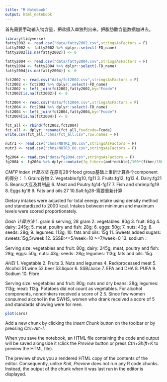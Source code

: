 ```yaml
---
title: "R Notebook"
output: html_notebook
---
```


首先需要手动输入钠含量，把盐摄入单独列出来。把脂肪酸含量数据加进去。

```r
library(tidyverse)
fatty2002 <- read.csv("data/fatty2002.csv",stringsAsFactors = F)
fatty2002 <- fatty2002 %>% dplyr::select(-FD_name)
fatty2002[is.na(fatty2002)] <- 0

fatty2004 <- read.csv("data/fatty2004.csv",stringsAsFactors = F)
fatty2004 <- fatty2004 %>% dplyr::select(-FD_name)
fatty2004[is.na(fatty2004)] <- 0

fct2002 <- read.csv("data/fct2002.csv",stringsAsFactors = F)
fct2002 <- fct2002 %>% dplyr::select(-FD_name)
fct2002 <- left_join(fct2002,fatty2002,by="Fcode")
fct2002[is.na(fct2002)] <- 0

fct2004 <- read.csv("data/fct2004.csv",stringsAsFactors = F)
fct2004 <- fct2004 %>% dplyr::select(-FD_name)
fct2004 <- left_join(fct2004,fatty2004,by="Fcode")
fct2004[is.na(fct2004)] <- 0

fct_all <- rbind(fct2002,fct2004)
fct_all <- dplyr::rename(fct_all,foodcode=Fcode)
write.csv(fct_all,"chns/fct_all.csv",row.names = F)
```


```r
nutr1 <- read.csv("chns/NUTR1_00.csv",stringsAsFactors = F)
nutr3 <- read.csv("chns/NUTR3_00.csv",stringsAsFactors = F)
```



```r
fg2004 <- read.csv("data/fg2004.csv",stringsAsFactors = F)
fg2004 <- fg2004 %>% dplyr::mutate(fg_fiber=(amt*edible)/100*(fiber/100),fg_na=(amt*edible)/100*(sodium/100),fg_pufa=(amt*edible)/100*(PUFA/100),fg_n3=(amt*edible)/100*((EPA+DHA)*Total/100))
```

*CMFP index 计算方法*
在原有28个food group基础上重新计算各个component的得分：
1. Grain:谷物
2. Vegetable:fg10, fg11
3. Fruits:fg12, fg13
4. Dairy:fg21
5. Beans:大豆及其制品
6. Meat and Poutry:fg14-fg17
7. Fish and shrimp:fg19
8. Eggs:fg18
9. Fats and oils:27
10.Salt:fg28-需要重新计算

Dietary intakes were adjusted for total energy intake using density method and standardized to 2000 kcal. Intakes between minimum and maximum levels were scored proportionately.

*Dash 计算方法*
1. grain:6 serving, 28 gram
2. vegetables: 80g
3. fruit: 80g
4. dairy: 245g; 
5. meat, poultry and fish: 28g; 
6. eggs: 50g; 
7. nuts: 43g; 
8. seeds: 28g; 
9. legumes: 113g; 
10. fats and oils: 15g
11. Sweets,added sugars: sweets:15g,5/week
12. SSSB:<=5/week=10 >=7/week=0
13. sodium：

Serving size: vegetables and fruit: 80g; dairy: 245g; meat, poultry and fish: 28g; eggs: 50g; nuts: 43g; seeds: 28g; legumes: 113g; fats and oils: 15g.  

*AHEI*
1. Vegetable
2. Fruits
3. Nuts and legumes
4. Red/processed meat
5. Alcohol
51.wine
52.beer
53.liquor
6. SSB/Juice
7. EPA and DHA
8. PUFA
9. Sodium
10. Fibre

Serving size: vegetables and fruit: 80g; nuts and dry beans: 28g; legumes: 113g; meat: 113g. Potatoes did not count as vegetables. For alcohol components, nondrinkers received a score of 2.5. Since few women consumed alcohol in the SWHS, women who drank received a score of 5 and standards showing were for men.

```r
plot(cars)
```

Add a new chunk by clicking the *Insert Chunk* button on the toolbar or by pressing *Ctrl+Alt+I*.

When you save the notebook, an HTML file containing the code and output will be saved alongside it (click the *Preview* button or press *Ctrl+Shift+K* to preview the HTML file).

The preview shows you a rendered HTML copy of the contents of the editor. Consequently, unlike *Knit*, *Preview* does not run any R code chunks. Instead, the output of the chunk when it was last run in the editor is displayed.

